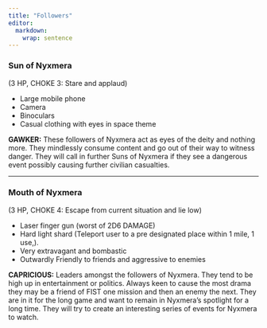```yaml
---
title: "Followers"
editor: 
  markdown: 
    wrap: sentence
---
```


### Sun of Nyxmera {#sun_nyxmera}

(3 HP, CHOKE 3: Stare and applaud)

- Large mobile phone
- Camera
- Binoculars
- Casual clothing with eyes in space theme

__GAWKER:__ These followers of Nyxmera act as eyes of the deity and nothing more. They mindlessly consume content and go out of their way to witness danger. They will call in further Suns of Nyxmera if they see a dangerous event possibly causing further civilian casualties.

***

### Mouth of Nyxmera {#mouth_nyxmera}

(3 HP, CHOKE 4: Escape from current situation and lie low)

- Laser finger gun (worst of 2D6 DAMAGE)
- Hard light shard (Teleport user to a pre designated place within 1 mile, 1 use,).
- Very extravagant and bombastic
- Outwardly Friendly to friends and aggressive to enemies

__CAPRICIOUS:__ Leaders amongst the followers of Nyxmera. They tend to be high up in entertainment or politics. Always keen to cause the most drama they may be a friend of FIST one mission and then an enemy the next. They are in it for the long game and want to remain in Nyxmera’s spotlight for a long time.  They will try to create an interesting series of events for Nyxmera to watch.